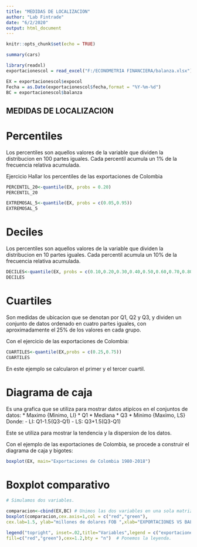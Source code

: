 ---
title: "MEDIDAS DE LOCALIZACION"
author: "Lab Fintrade"
date: "6/2/2020"
output: html_document
---

```{r setup, include=FALSE}
knitr::opts_chunk$set(echo = TRUE)
```



```{r cars}
summary(cars)
```



```{r importar datos}
library(readxl)
exportacionescol = read_excel("F:/ECONOMETRIA FINANCIERA/balanza.xlsx")
```

```{r def_var}
EX = exportacionescol$expocol
Fecha = as.Date(exportacionescol$fecha,format = "%Y-%m-%d")
BC = exportacionescol$balanza
```


## MEDIDAS DE LOCALIZACION

# Percentiles

Los percentiles son aquellos valores de la variable que dividen la distribucion en 100 partes iguales. Cada percentil acumula un 1% de la frecuencia relativa acumulada.

Ejercicio
Hallar los percentiles de las exportaciones de Colombia

```{r percentiles}
PERCENTIL_20<-quantile(EX, probs = 0.20)
PERCENTIL_20
```

```{r percentiles2}
EXTREMOSAL_5<-quantile(EX, probs = c(0.05,0.95))
EXTREMOSAL_5
```

# Deciles

Los percentiles son aquellos valores de la variable que dividen la distribucion en 10 partes iguales. Cada percentil acumula un 10% de la frecuencia relativa acumulada.


```{r deciles}
DECILES<-quantile(EX, probs = c(0.10,0.20,0.30,0.40,0.50,0.60,0.70,0.80,0.90))
DECILES
```

# Cuartiles

Son medidas de ubicacion que se denotan por Q1, Q2 y Q3, y dividen un conjunto de datos ordenado en cuatro partes iguales, con aproximadamente el 25% de los valores en cada grupo.

Con el ejercicio de las exportaciones de Colombia:

```{r cuartiles}
CUARTILES<-quantile(EX,probs = c(0.25,0.75))
CUARTILES
```
En este ejemplo se calcularon el primer y el tercer cuartil.




# Diagrama de caja 

Es una grafica que se utiliza para mostrar datos atipícos en el conjuntos de datos:
* Maximo {Minimo, LI}
* Q1
* Mediana
* Q3
* Minimo {Maximo, LS}
Donde:
- LI: Q1-1.5(Q3-Q1)
- LS: Q3+1.5(Q3-Q1)

Este se utiliza para mostrar la tendencia y la dispersion de los datos.

Con el ejemplo de las exportaciones de Colombia, se procede a construir el diagrama de caja y bigotes:

```{r caja}
boxplot(EX, main="Exportaciones de Colombia 1980-2018")
```



# Boxplot comparativo 

```{r compare}

# Simulamos dos variables.

comparacion<-cbind(EX,BC) # Unimos las dos variables en una sola matriz. 
boxplot(comparacion,cex.axis=1,col = c("red","green"),
cex.lab=1.5, ylab="millones de dolares FOB ",xlab="EXPORTACIONES VS BALANZA COMERCIAL", names=c("exportaciones","balanza comercial")) # Obtenemos el diagrama en colores

legend("topright", inset=.02,title="Variables",legend = c("exportaciones","balanza comercial"),
fill=c("red","green"),cex=1.2,bty = "n")  # Ponemos la leyenda.

```




